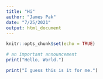 ```yaml
---
title: "Hi"
author: "James Pak"
date: "7/25/2021"
output: html_document
---
```


```r
knitr::opts_chunk$set(echo = TRUE)
```

```r
# an important announcement
print("Hello, World.")

print("I guess this is it for me.")
```

